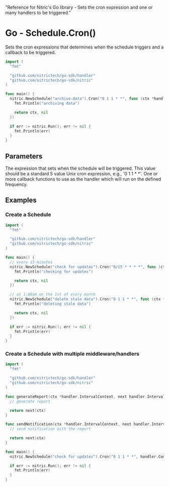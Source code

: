   "Reference for Nitric's Go library - Sets the cron expression and one or many handlers to be triggered."

# Go - Schedule.Cron()

Sets the cron expressions that determines when the schedule triggers and a callback to be triggered.

```go
import (
  "fmt"

  "github.com/nitrictech/go-sdk/handler"
  "github.com/nitrictech/go-sdk/nitric"
)

func main() {
  nitric.NewSchedule("archive-data").Cron("0 1 1 * *", func (ctx *handler.IntervalContext, _ handler.IntervalHandler) (*handler.IntervalContext, error) {
    fmt.Println("archiving data")

    return ctx, nil
  })

  if err := nitric.Run(); err != nil {
    fmt.Println(err)
  }
}
```

## Parameters

<Properties>
  <Property name="expression" required type="string">
    The expression that sets when the schedule will be triggered. This value
    should be a standard 5 value Unix cron expression, e.g., '0 1 1 * *'.
  </Property>
  <Property name="middleware" required type="EventMiddleware">
    One or more callback functions to use as the handler which will run on the
    defined frequency.
  </Property>
</Properties>

## Examples

### Create a Schedule

```go
import (
  "fmt"

  "github.com/nitrictech/go-sdk/handler"
  "github.com/nitrictech/go-sdk/nitric"
)

func main() {
  // every 15 minutes
  nitric.NewSchedule("check for updates").Cron("0/15 * * * *", func (ctx *handler.IntervalContext, _ handler.IntervalHandler) (*handler.IntervalContext, error) {
    fmt.Println("checking for updates")

    return ctx, nil
  })

  // at 1:00am on the 1st of every month
  nitric.NewSchedule("delete stale data").Cron("0 1 1 * *", func (ctx *handler.IntervalContext, _ handler.IntervalHandler) (*handler.IntervalContext, error) {
    fmt.Println("deleting stale data")

    return ctx, nil
  })

  if err := nitric.Run(); err != nil {
    fmt.Println(err)
  }
}
```

### Create a Schedule with multiple middleware/handlers

```go
import (
  "fmt"

  "github.com/nitrictech/go-sdk/handler"
  "github.com/nitrictech/go-sdk/nitric"
)

func generateReport(ctx *handler.IntervalContext, next handler.IntervalHandler) (*handler.IntervalContext, error) {
  // generate report

  return next(ctx)
}

func sendNotification(ctx *handler.IntervalContext, next handler.IntervalHandler) (*handler.IntervalContext, error) {
  // send notification with the report

  return next(ctx)
}

func main() {
  nitric.NewSchedule("check for updates").Cron("0 1 1 * *", handler.ComposeIntervalMiddleware(generateReport, sendNotification))

  if err := nitric.Run(); err != nil {
    fmt.Println(err)
  }
}
```
